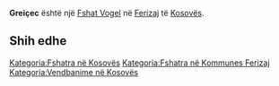 {{Fshat në Kosovës
 | Emri                = Greiçec
| sqi_D_name = Greiçec
| sqi_D_FULL_NAME_RO = Greiçec
| sqi_D_FULL_NAME_ND_RO = Greicec
| sqi_D_SORT_NAME_RG = GREICEC
| sqi_D_FULL_NAME_RG = Greiçec
| sqi_D_FULL_NAME_ND_RG = Greicec
| sqi_V_name = Grejçec
| sqi_V_FULL_NAME_RO = Grejçec Graçec Griçec Grejçevc
| sqi_V_FULL_NAME_ND_RO = Grejcec Gracec Gricec Grejcevc
| sqi_V_SORT_NAME_RG = GREJCEC GRACEC GRICEC GREJCEVC
| sqi_V_FULL_NAME_RG = Grejçec Graçec Griçec Grejçevc
| sqi_V_FULL_NAME_ND_RG = Grejcec Gracec Gricec Grejcevc
| srp_N_name = Grejčevce
| srp_N_FULL_NAME_RO = Grejčevce
| srp_N_FULL_NAME_ND_RO = Grejcevce
| srp_N_SORT_NAME_RG = GREJCEVCE
| srp_N_FULL_NAME_RG = Grejčevce
| srp_N_FULL_NAME_ND_RG = Grejcevce
| srp_NS_name = Грејчевце
| srp_NS_FULL_NAME_RO = Грејчевце
| srp_NS_FULL_NAME_ND_RO = Грејчевце
| srp_NS_SORT_NAME_RG = ГРЕЈЧЕВЦЕ
| srp_NS_FULL_NAME_RG = Грејчевце
| srp_NS_FULL_NAME_ND_RG = Грејчевце
| srp_V_name = Grejčevice
| srp_V_FULL_NAME_RO = Grejčevice Grečevci Grajčevce
| srp_V_FULL_NAME_ND_RO = Grejcevice Grecevci Grajcevce
| srp_V_SORT_NAME_RG = GREJCEVICE GRECEVCI GRAJCEVCE
| srp_V_FULL_NAME_RG = Grejčevice Grečevci Grajčevce
| srp_V_FULL_NAME_ND_RG = Grejcevice Grecevci Grajcevce

 | Emri (Rasa dhanore) = 
 | Figura              = 
 | Shteti              = Kosovo
 | Komuna              = Ferizaj
 | Kodi postar         = 
 | Sipërfaqja          = 

 | Popullsia           = 

 | Regj. i popullsisë  = 
 | Dend. e popullsisë  = 
 | Faqja zyrtare       = 
 <!--- Koordinatat ----> 
 | Gjerësia            = 42.413333
 | Gjatësia            = 20.934167
 | Lartësia            = 
}}
'''Greiçec''' është një [[Fshat Vogel]] në [[Ferizaj]] të [[Kosovës]].

<!-- == Gjeografia == -->
<!-- == Historia == -->
<!-- == Demografia == -->
== Shih edhe ==
{{Komuna Ferizaj}}
{{Kosovo-Administrata-Cung}}

[[Kategoria:Fshatra në Kosovës]]
[[Kategoria:Fshatra në Kommunes Ferizaj]]
[[Kategoria:Vendbanime në Kosovës]]